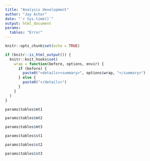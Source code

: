 ```yaml
---
title: "Analysis development"
author: "Jay Achar"
date: "`r Sys.time()`"
output: html_document
params:
  tables: "Error"
---
```


```r
knitr::opts_chunk$set(echo = TRUE)

if (knitr::is_html_output()) {
  knitr::knit_hooks$set(
    wrap = function(before, options, envir) {
      if (before) {
        paste0("<details><summary>", options$wrap, "</summary>")
      } else {
        paste0("</details>")
      }
    }
  )
}
```

```r
params$tables$mt1
```


```r
params$tables$mt2
```

```r
params$tables$mt3
```

```r
params$tables$st1
```

```r
params$tables$st2
```

```r
params$tables$st3
```
